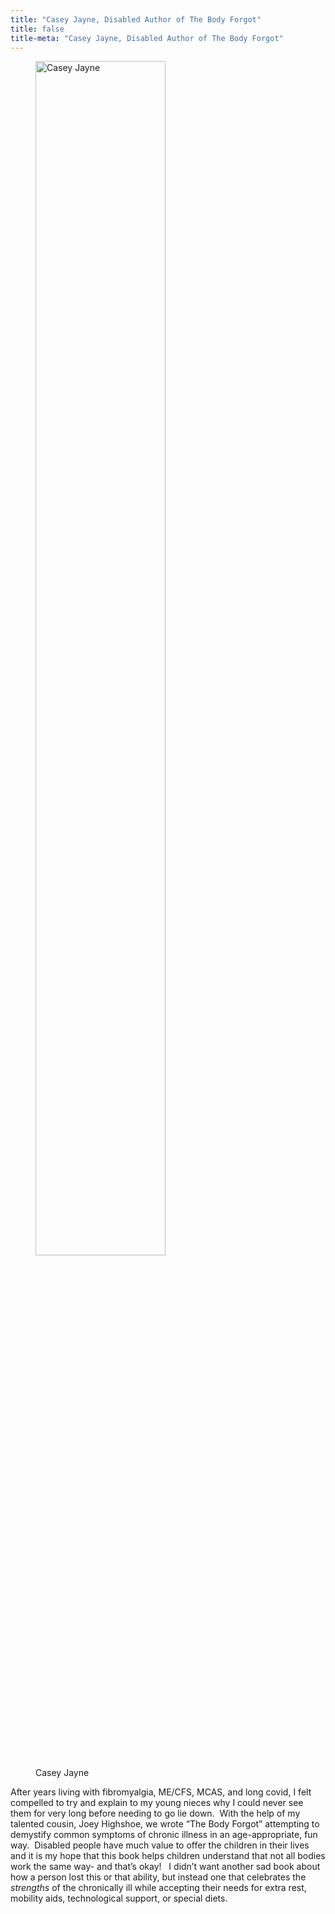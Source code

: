 ```yaml
---
title: "Casey Jayne, Disabled Author of The Body Forgot"
title: false
title-meta: "Casey Jayne, Disabled Author of The Body Forgot"
---
```


![Casey Jayne](casey_car.JPG){fig-alt="Caucasian female with brown hair in a high bun with a broad smile and camisole shirt, sitting in a car with seatbelt on" fig-align="center" width="70%"}

After years living with fibromyalgia, ME/CFS, MCAS, and long covid, I felt compelled to try and explain to my young nieces why I could never see them for very long before needing to go lie down.  With the help of my talented cousin, Joey Highshoe, we wrote “The Body Forgot” attempting to demystify common symptoms of chronic illness in an age-appropriate, fun way.  Disabled people have much value to offer the children in their lives and it is my hope that this book helps children understand that not all bodies work the same way- and that’s okay!   I didn’t want another sad book about how a person lost this or that ability, but instead one that celebrates the *strengths* of the chronically ill while accepting their needs for extra rest, mobility aids, technological support, or special diets.  
